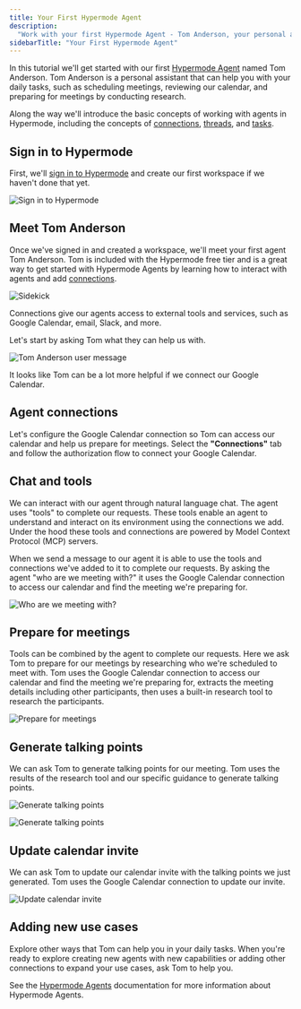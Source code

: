 ```yaml
---
title: Your First Hypermode Agent
description:
  "Work with your first Hypermode Agent - Tom Anderson, your personal assistant"
sidebarTitle: "Your First Hypermode Agent"
---
```


In this tutorial we'll get started with our first
[Hypermode Agent](/agents/introduction) named Tom Anderson. Tom Anderson is a
personal assistant that can help you with your daily tasks, such as scheduling
meetings, reviewing our calendar, and preparing for meetings by conducting
research.

Along the way we'll introduce the basic concepts of working with agents in
Hypermode, including the concepts of [connections](/agents/connections),
[threads](/agents/work), and [tasks](/agents/tasks).

## Sign in to Hypermode

First, we'll [sign in to Hypermode](https://hypermode.com/login) and create our
first workspace if we haven't done that yet.

![Sign in to Hypermode](/images/tutorials/first-hypermode-agent/login.png)

## Meet Tom Anderson

Once we've signed in and created a workspace, we'll meet your first agent Tom
Anderson. Tom is included with the Hypermode free tier and is a great way to get
started with Hypermode Agents by learning how to interact with agents and add
[connections](/agents/connections).

![Sidekick](/images/tutorials/first-hypermode-agent/tom-anderson.png)

Connections give our agents access to external tools and services, such as
Google Calendar, email, Slack, and more.

Let's start by asking Tom what they can help us with.

![Tom Anderson user message](/images/tutorials/first-hypermode-agent/tom-message.png)

It looks like Tom can be a lot more helpful if we connect our Google Calendar.

## Agent connections

Let's configure the Google Calendar connection so Tom can access our calendar
and help us prepare for meetings. Select the **"Connections"** tab and follow
the authorization flow to connect your Google Calendar.

## Chat and tools

We can interact with our agent through natural language chat. The agent uses
"tools" to complete our requests. These tools enable an agent to understand and
interact on its environment using the connections we add. Under the hood these
tools and connections are powered by Model Context Protocol (MCP) servers.

When we send a message to our agent it is able to use the tools and connections
we've added to it to complete our requests. By asking the agent "who are we
meeting with?" it uses the Google Calendar connection to access our calendar and
find the meeting we're preparing for.

![Who are we meeting with?](/images/tutorials/first-hypermode-agent/who-meetings.png)

## Prepare for meetings

Tools can be combined by the agent to complete our requests. Here we ask Tom to
prepare for our meetings by researching who we're scheduled to meet with. Tom
uses the Google Calendar connection to access our calendar and find the meeting
we're preparing for, extracts the meeting details including other participants,
then uses a built-in research tool to research the participants.

![Prepare for meetings](/images/tutorials/first-hypermode-agent/prepare-for-meetings.png)

## Generate talking points

We can ask Tom to generate talking points for our meeting. Tom uses the results
of the research tool and our specific guidance to generate talking points.

![Generate talking points](/images/tutorials/first-hypermode-agent/talking-points-1.png)

![Generate talking points](/images/tutorials/first-hypermode-agent/talking-points.png)

## Update calendar invite

We can ask Tom to update our calendar invite with the talking points we just
generated. Tom uses the Google Calendar connection to update our invite.

![Update calendar invite](/images/tutorials/first-hypermode-agent/save-to-calendar.png)

## Adding new use cases

Explore other ways that Tom can help you in your daily tasks. When you're ready
to explore creating new agents with new capabilities or adding other
connections to expand your use cases, ask Tom to help you.

See the [Hypermode Agents](/agents/introduction) documentation for more
information about Hypermode Agents.
